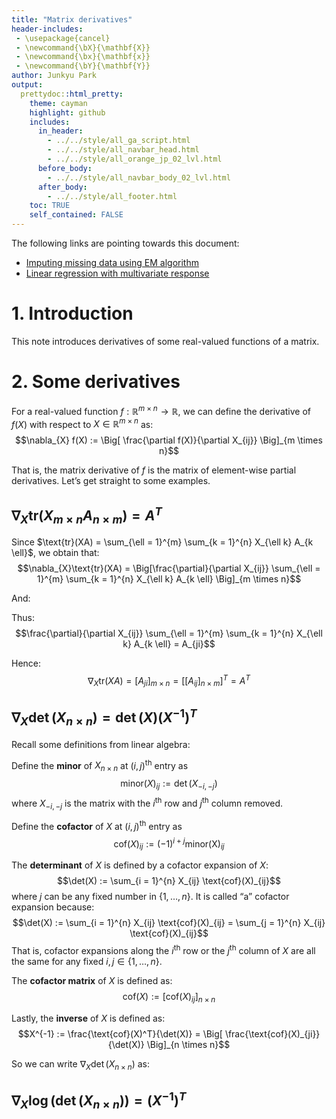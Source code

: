 ```yaml
---
title: "Matrix derivatives"
header-includes:
 - \usepackage{cancel}
 - \newcommand{\bX}{\mathbf{X}}
 - \newcommand{\bx}{\mathbf{x}}
 - \newcommand{\bY}{\mathbf{Y}}
author: Junkyu Park
output: 
  prettydoc::html_pretty:
    theme: cayman
    highlight: github
    includes:
      in_header: 
        - ../../style/all_ga_script.html
        - ../../style/all_navbar_head.html
        - ../../style/all_orange_jp_02_lvl.html
      before_body:
        - ../../style/all_navbar_body_02_lvl.html
      after_body:
        - ../../style/all_footer.html
    toc: TRUE
    self_contained: FALSE
---
```


The following links are pointing towards this document:

* [Imputing missing data using EM algorithm](em_imputation.html)
* [Linear regression with multivariate response](multivariate_response.html)


# 1. Introduction

This note introduces derivatives of some real-valued functions of a matrix.


# 2. Some derivatives

For a real-valued function $f: \mathbb{R}^{m \times n} \to \mathbb{R}$, we can define the derivative of $f(X)$ with respect to $X \in \mathbb{R}^{m \times n}$ as: $$\nabla_{X} f(X) := \Big[ \frac{\partial f(X)}{\partial X_{ij}} \Big]_{m \times n}$$

That is, the matrix derivative of $f$ is the matrix of element-wise partial derivatives. Let's get straight to some examples.


## $\nabla_{X} \text{tr}(X_{m \times n} A_{n \times m}) = A^T$

Since $\text{tr}(XA) = \sum_{\ell = 1}^{m} \sum_{k = 1}^{n} X_{\ell k} A_{k \ell}$, we obtain that: $$\nabla_{X}\text{tr}(XA) = \Big[\frac{\partial}{\partial X_{ij}} \sum_{\ell = 1}^{m} \sum_{k = 1}^{n} X_{\ell k} A_{k \ell} \Big]_{m \times n}$$

And:

\begin{align*}
\sum_{\ell = 1}^{m} \sum_{k = 1}^{n} X_{\ell k} A_{k \ell} &= \sum_{\ell = 1}^{m} \Big[ X_{\ell j} A_{j \ell} + \sum_{k \neq j} X_{\ell k} A_{k \ell} \Big] \\
&= \Big[ X_{i j} A_{j i} + \sum_{k \neq j} X_{i k} A_{k i} \Big] + \sum_{\ell \neq j} \Big[ X_{\ell j} A_{j \ell} + \sum_{k \neq j} X_{\ell k} A_{k \ell} \Big]
\end{align*}

Thus: $$\frac{\partial}{\partial X_{ij}} \sum_{\ell = 1}^{m} \sum_{k = 1}^{n} X_{\ell k} A_{k \ell} = A_{ji}$$

Hence: $$\nabla_{X} \text{tr}(XA) = [A_{ji}]_{m \times n} = \Big[ [A_{ij}]_{n \times m} \Big]^T = A^T$$


## $\nabla_X \det(X_{n \times n}) = \det(X) (X^{-1})^T$

Recall some definitions from linear algebra:

Define the **minor** of $X_{n \times n}$ at $(i, j)$^th^ entry as $$\text{minor}(X)_{ij} := \det(X_{-i, -j})$$ where $X_{-i, -j}$ is the matrix with the $i$^th^ row and $j$^th^ column removed.

Define the **cofactor** of $X$ at $(i, j)$^th^ entry as $$\text{cof}(X)_{ij} := (-1)^{i + j} \text{minor(X)}_{ij}$$

The **determinant** of $X$ is defined by a cofactor expansion of $X$: $$\det(X) := \sum_{i = 1}^{n} X_{ij} \text{cof}(X)_{ij}$$ where $j$ can be any fixed number in $\{1, \dots, n \}$. It is called "a" cofactor expansion because: $$\det(X) := \sum_{i = 1}^{n} X_{ij} \text{cof}(X)_{ij} = \sum_{j = 1}^{n} X_{ij} \text{cof}(X)_{ij}$$ That is, cofactor expansions along the $i$^th^ row or the $j$^th^ column of $X$ are all the same for any fixed $i, j \in \{1, \dots, n \}$.

The **cofactor matrix** of $X$ is defined as: $$\text{cof}(X) := \big[ \text{cof}(X)_{ij} \big]_{n \times n}$$

Lastly, the **inverse** of $X$ is defined as: $$X^{-1} := \frac{\text{cof}(X)^T}{\det(X)} = \Big[ \frac{\text{cof}(X)_{ji}}{\det(X)} \Big]_{n \times n}$$

So we can write $\nabla_X \det(X_{n \times n})$ as:

\begin{align*}
\nabla_X \det(X_{n \times n}) &= \Big[ \frac{\partial}{\partial X_{ij}} \sum_{k = 1}^{n} X_{ik} \text{cof}(X)_{ik} \Big]_{n \times n} \\
&= \Big[ \text{cof}(X)_{ij} \Big]_{n \times n} \\
&= \det(X) \Big[ \frac{\text{cof}(X)_{ij}}{\det(X)} \Big]_{n \times n} \\
&= \det(X) \Big[ \frac{\text{cof}(X)_{ji}}{\det(X)} \Big]^T_{n \times n} \\
&= \det(X) (X^{-1})^T
\end{align*}


## $\nabla_{X} \log( \det(X_{n \times n})) = (X^{-1})^T$ 

\begin{align*}
\nabla_X \log( \det(X_{n \times n})) &= \Big[ \frac{\partial}{\partial X_{ij}} \log \big( \sum_{k = 1}^{n} X_{ik} \text{cof}(X)_{ik} \big) \Big]_{n \times n} \\
&= \Big[ \frac{\text{cof}(X)_{ij}}{\sum_{k = 1}^{n} X_{ik} \text{cof}(X)_{ik}} \Big]_{n \times n} \\
&=: \Big[ \frac{\text{cof}(X)_{ij}}{\det(X)} \Big]_{n \times n} \\
&= \Big[ \frac{\text{cof}(X)_{ji}}{\det(X)} \Big]^T_{n \times n} \\
&= (X^{-1})^T
\end{align*}









